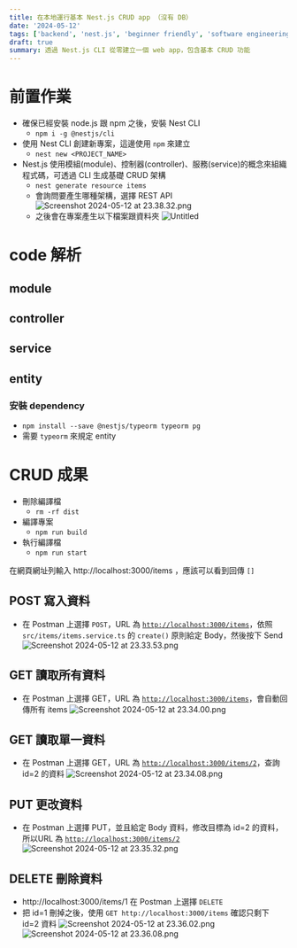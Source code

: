 ```yaml
---
title: 在本地運行基本 Nest.js CRUD app （沒有 DB）
date: '2024-05-12'
tags: ['backend', 'nest.js', 'beginner friendly', 'software engineering']
draft: true
summary: 透過 Nest.js CLI 從零建立一個 web app，包含基本 CRUD 功能
---
```


# 前置作業

- 確保已經安裝 node.js 跟 npm 之後，安裝 Nest CLI
  - `npm i -g @nestjs/cli`
- 使用 Nest CLI 創建新專案，這邊使用 `npm` 來建立
  - `nest new <PROJECT_NAME>`
- Nest.js 使用模組(module)、控制器(controller)、服務(service)的概念來組織程式碼，可透過 CLI 生成基礎 CRUD 架構
  - `nest generate resource items`
  - 會詢問要產生哪種架構，選擇 REST API
    ![Screenshot 2024-05-12 at 23.38.32.png](https://prod-files-secure.s3.us-west-2.amazonaws.com/f9f2d30a-5666-40ca-a2c3-6a4c6eee4ad0/6a3e0c66-41dc-4dc5-8674-ca10ad4a42c8/Screenshot_2024-05-12_at_23.38.32.png)
  - 之後會在專案產生以下檔案跟資料夾
    ![Untitled](https://prod-files-secure.s3.us-west-2.amazonaws.com/f9f2d30a-5666-40ca-a2c3-6a4c6eee4ad0/e716744c-84fb-4f04-9f54-80e6e632c234/Untitled.png)

# code 解析

## module

## controller

## service

## entity

### 安裝 dependency

- `npm install --save @nestjs/typeorm typeorm pg`
- 需要 `typeorm` 來規定 entity

# CRUD 成果

- 刪除編譯檔
  - `rm -rf dist`
- 編譯專案
  - `npm run build`
- 執行編譯檔
  - `npm run start`

在網頁網址列輸入 http://localhost:3000/items ，應該可以看到回傳 `[]`

## POST 寫入資料

- 在 Postman 上選擇 `POST`，URL 為 [`http://localhost:3000/items`](http://localhost:3000/items/2)，依照 `src/items/items.service.ts` 的 `create()` 原則給定 Body，然後按下 Send
  ![Screenshot 2024-05-12 at 23.33.53.png](https://prod-files-secure.s3.us-west-2.amazonaws.com/f9f2d30a-5666-40ca-a2c3-6a4c6eee4ad0/38424c23-58e1-46f7-b6a2-dd0eb69bff09/Screenshot_2024-05-12_at_23.33.53.png)

## GET 讀取所有資料

- 在 Postman 上選擇 GET，URL 為 [`http://localhost:3000/items`](http://localhost:3000/items/2)，會自動回傳所有 items
  ![Screenshot 2024-05-12 at 23.34.00.png](https://prod-files-secure.s3.us-west-2.amazonaws.com/f9f2d30a-5666-40ca-a2c3-6a4c6eee4ad0/b81352fd-f715-4d3c-8674-6fa999e77f95/Screenshot_2024-05-12_at_23.34.00.png)

## GET 讀取單一資料

- 在 Postman 上選擇 GET，URL 為 [`http://localhost:3000/items/2`](http://localhost:3000/items/2)，查詢 id=2 的資料
  ![Screenshot 2024-05-12 at 23.34.08.png](https://prod-files-secure.s3.us-west-2.amazonaws.com/f9f2d30a-5666-40ca-a2c3-6a4c6eee4ad0/4ecc2616-5728-4f73-84fb-66953dfcff88/Screenshot_2024-05-12_at_23.34.08.png)

## PUT 更改資料

- 在 Postman 上選擇 PUT，並且給定 Body 資料，修改目標為 id=2 的資料，所以URL 為 [`http://localhost:3000/items/2`](http://localhost:3000/items/2)
  ![Screenshot 2024-05-12 at 23.35.32.png](https://prod-files-secure.s3.us-west-2.amazonaws.com/f9f2d30a-5666-40ca-a2c3-6a4c6eee4ad0/d22aaf3a-bc75-4ee1-b113-babb4f2fa1c8/Screenshot_2024-05-12_at_23.35.32.png)

## DELETE 刪除資料

- http://localhost:3000/items/1 在 Postman 上選擇 `DELETE`
- 把 id=1 刪掉之後，使用 `GET http://localhost:3000/items` 確認只剩下 id=2 資料
  ![Screenshot 2024-05-12 at 23.36.02.png](https://prod-files-secure.s3.us-west-2.amazonaws.com/f9f2d30a-5666-40ca-a2c3-6a4c6eee4ad0/4f6a3a1a-93f2-43ca-af0b-582ac77e63f1/Screenshot_2024-05-12_at_23.36.02.png)
  ![Screenshot 2024-05-12 at 23.36.08.png](https://prod-files-secure.s3.us-west-2.amazonaws.com/f9f2d30a-5666-40ca-a2c3-6a4c6eee4ad0/9991814d-3f96-4049-81dd-6f8ad5d0225a/Screenshot_2024-05-12_at_23.36.08.png)
